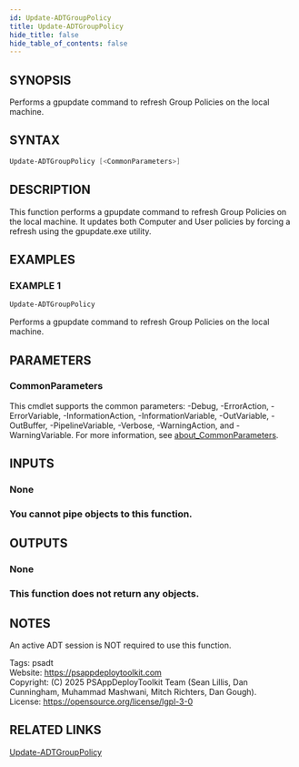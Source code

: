 ```yaml
---
id: Update-ADTGroupPolicy
title: Update-ADTGroupPolicy
hide_title: false
hide_table_of_contents: false
---
```


## SYNOPSIS

Performs a gpupdate command to refresh Group Policies on the local machine.

## SYNTAX

```powershell
Update-ADTGroupPolicy [<CommonParameters>]
```

## DESCRIPTION

This function performs a gpupdate command to refresh Group Policies on the local machine.
It updates both Computer and User policies by forcing a refresh using the gpupdate.exe utility.

## EXAMPLES

### EXAMPLE 1

```powershell
Update-ADTGroupPolicy
```

Performs a gpupdate command to refresh Group Policies on the local machine.

## PARAMETERS

### CommonParameters

This cmdlet supports the common parameters: -Debug, -ErrorAction, -ErrorVariable, -InformationAction, -InformationVariable, -OutVariable, -OutBuffer, -PipelineVariable, -Verbose, -WarningAction, and -WarningVariable. For more information, see [about_CommonParameters](http://go.microsoft.com/fwlink/?LinkID=113216).

## INPUTS

### None

### You cannot pipe objects to this function.
## OUTPUTS

### None

### This function does not return any objects.
## NOTES
An active ADT session is NOT required to use this function.

Tags: psadt<br />
Website: https://psappdeploytoolkit.com<br />
Copyright: (C) 2025 PSAppDeployToolkit Team (Sean Lillis, Dan Cunningham, Muhammad Mashwani, Mitch Richters, Dan Gough).<br />
License: https://opensource.org/license/lgpl-3-0

## RELATED LINKS

[Update-ADTGroupPolicy](./Update-ADTGroupPolicy.mdx)
